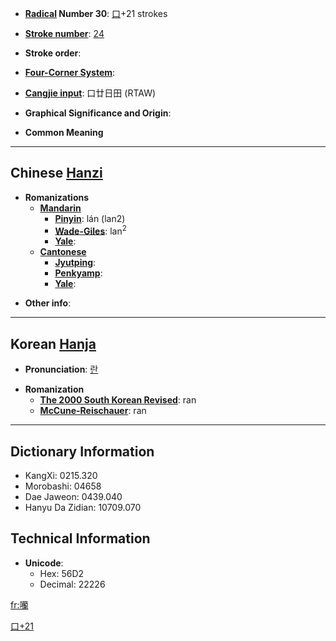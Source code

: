 * '''[[Wiktionary:Chinese radical index| Radical]] Number 30''': [[Wiktionary:Chinese radical index 口|口]]+21 strokes

* '''[[Wiktionary:Chinese total strokes index|Stroke number]]''': [[Wiktionary:Chinese total strokes index 24|24]]

* '''Stroke order''': 

* '''[[Wiktionary:Chinese four corner index|Four-Corner System]]''': 

* '''[[Wiktionary:Chinese Cangjie index|Cangjie input]]''': 口廿日田 (RTAW)

* '''Graphical Significance and Origin''': 

* '''Common Meaning'''

----

== Chinese [[Hanzi]] ==

* '''Romanizations'''
** '''[[Mandarin]]'''
*** '''[[Pinyin]]''': lán (lan2)
*** '''[[Wade-Giles]]''': lan<sup>2</sup>
*** '''[[Yale]]''': 
** '''[[Cantonese]]'''
*** '''[[Jyutping]]''':
*** '''[[Penkyamp]]''': 
*** '''[[Yale]]''': 

* '''Other info''': 

----

== Korean [[Hanja]] ==

* '''Pronunciation''': [[란]]

* '''Romanization'''
** '''[[The 2000 South Korean Revised Romanization|The 2000 South Korean Revised]]''': ran
** '''[[McCune-Reischauer]]''': ran

----

== Dictionary Information ==

* KangXi: 0215.320
* Morobashi: 04658
* Dae Jaweon: 0439.040
* Hanyu Da Zidian: 10709.070

== Technical Information ==

* '''Unicode''':
** Hex: 56D2
** Decimal: 22226

[[Category:CJKV Character articles lacking a common meaning|口+21]]

[[fr:囒]]